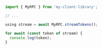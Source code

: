 ```ts
import { MyRPC } from 'my-client-library';

// ...

using stream = await MyRPC.streamTokens();

for await (const token of stream) {
  console.log(token);
}
```
